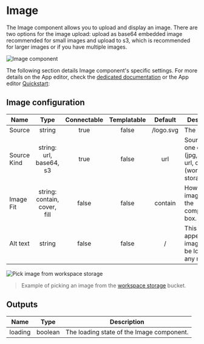 
# Image

The Image component allows you to upload and display an image. There are two options for the image upload: upload as base64 embedded image recommended for small images and upload to s3, which is recommended for larger images or if you have multiple images.

![Image component](../../assets/apps/4_app_component_library/image_api.png.webp "Image component")

The following section details Image component's specific settings. For more details on the App editor, check the [dedicated documentation](../0_app_editor/index.mdx) or the App editor [Quickstart](../../getting_started/7_apps_quickstart/index.mdx):

<div className="grid grid-cols-2 gap-6 mb-4">
	<DocCard
		color="orange"
		title="App editor Documentation"
		description="The app editor is a low-code builder to create custom User Interfaces with a mix of drag-and-drop and code."
		href="/docs/apps/app_editor"
	/>
	<DocCard
		color="orange"
		title="Apps quickstart"
		description="Learn how to build your first app in a matter of minutes."
		href="/docs/getting_started/apps_quickstart"
	/>
</div>

## Image configuration

| Name      |             Type             | Connectable | Templatable |  Default  | Description                                                        |
| --------- | :--------------------------: | :---------: | :---------: | :-------: | ------------------------------------------------------------------ |
| Source    |            string            |    true     |    false    | /logo.svg | The image.                                                         |
| Source Kind   | string: url, base64, s3  |    true     |    false    | url       | Source kind, one of bas64 (jpg,png,svg), url, or s3 url (workspace storage) |
| Image Fit | string: contain, cover, fill |    false    |    false    |  contain  | How the image will fit the component box.                          |
| Alt text  |            string            |    false    |    false    |     /     | This text will appear if the image can't be loaded for any reason. |

![Pick image from workspace storage](../../assets/apps/4_app_component_library/pick_from_workspace_storage.png "Pick image from workspace storage")

> Example of picking an image from the [workspace storage](../../core_concepts/38_object_storage_in_windmill/index.mdx#workspace-object-storage) bucket.

## Outputs

| Name    |  Type   | Description                               |
| ------- | :-----: | ----------------------------------------- |
| loading | boolean | The loading state of the Image component. |
